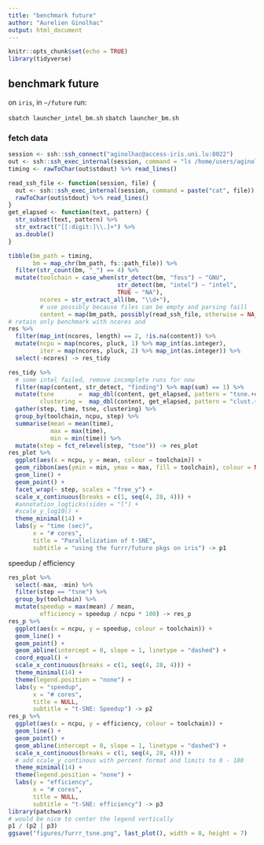 ```yaml
---
title: "benchmark future"
author: "Aurelien Ginolhac"
output: html_document
---
```


```r
knitr::opts_chunk$set(echo = TRUE)
library(tidyverse)
```

## benchmark future

on `iris`, in `~/future` run:

`sbatch launcher_intel_bm.sh`
`sbatch launcher_bm.sh`


### fetch data

```r
session <- ssh::ssh_connect("aginolhac@access-iris.uni.lu:8022")
out <- ssh::ssh_exec_internal(session, command = "ls /home/users/aginolhac/future/benchmark/*out")
timing <- rawToChar(out$stdout) %>% read_lines()
```

```r
read_ssh_file <- function(session, file) {
  out <- ssh::ssh_exec_internal(session, command = paste("cat", file))
  rawToChar(out$stdout) %>% read_lines()
}
get_elapsed <- function(text, pattern) {
  str_subset(text, pattern) %>%
  str_extract("[[:digit:]\\.]+") %>%
  as.double()
}

tibble(bm_path = timing,
       bm = map_chr(bm_path, fs::path_file)) %>%
  filter(str_count(bm, "_") == 4) %>%
  mutate(toolchain = case_when(str_detect(bm, "foss") ~ "GNU",
                               str_detect(bm, "intel") ~ "intel",
                               TRUE ~ "NA"),
         ncores = str_extract_all(bm, "\\d+"),
         # use possibly because files can be empty and parsing faill
         content = map(bm_path, possibly(read_ssh_file, otherwise = NA_character_), session = session)) -> res
# retain only benchmark with ncores and 
res %>%
  filter(map_int(ncores, length) == 2, !is.na(content)) %>%
  mutate(ncpu = map(ncores, pluck, 1) %>% map_int(as.integer), 
         iter = map(ncores, pluck, 2) %>% map_int(as.integer)) %>% 
  select(-ncores) -> res_tidy
```

```r
res_tidy %>%
  # some intel failed, remove incomplete runs for now
  filter(map(content, str_detect, "finding") %>% map(sum) == 1) %>% 
  mutate(tsne       =  map_dbl(content, get_elapsed, pattern = "tsne.+elapsed"),
         clustering =  map_dbl(content, get_elapsed, pattern = "clust.+elapsed")) %>%
  gather(step, time, tsne, clustering) %>%
  group_by(toolchain, ncpu, step) %>%
  summarise(mean = mean(time),
            max = max(time),
            min = min(time)) %>% 
  mutate(step = fct_relevel(step, "tsne")) -> res_plot
res_plot %>% 
  ggplot(aes(x = ncpu, y = mean, colour = toolchain)) +
  geom_ribbon(aes(ymin = min, ymax = max, fill = toolchain), colour = NA, alpha = 0.6) +
  geom_line() +
  geom_point() +
  facet_wrap(~ step, scales = "free_y") +
  scale_x_continuous(breaks = c(1, seq(4, 28, 4))) +
  #annotation_logticks(sides = "l") +
  #scale_y_log10() +
  theme_minimal(14) +
  labs(y = "time (sec)",
       x = "# cores",
       title = "Parallelization of t-SNE",
       subtitle = "using the furrr/future pkgs on iris") -> p1

```

speedup / efficiency

```r
res_plot %>%
  select(-max, -min) %>%
  filter(step == "tsne") %>%
  group_by(toolchain) %>%
  mutate(speedup = max(mean) / mean,
         efficiency = speedup / ncpu * 100) -> res_p
res_p %>%
  ggplot(aes(x = ncpu, y = speedup, colour = toolchain)) +
  geom_line() +
  geom_point() +
  geom_abline(intercept = 0, slope = 1, linetype = "dashed") +
  coord_equal() +
  scale_x_continuous(breaks = c(1, seq(4, 28, 4))) +
  theme_minimal(14) +
  theme(legend.position = "none") +
  labs(y = "speedup",
       x = "# cores",
       title = NULL,
       subtitle = "t-SNE: Speedup") -> p2
res_p %>%
  ggplot(aes(x = ncpu, y = efficiency, colour = toolchain)) +
  geom_line() +
  geom_point() +
  geom_abline(intercept = 0, slope = 1, linetype = "dashed") +
  scale_x_continuous(breaks = c(1, seq(4, 28, 4))) +
  # add scale_y_continous with percent format and limits to 0 - 100
  theme_minimal(14) +
  theme(legend.position = "none") +
  labs(y = "efficiency",
       x = "# cores",
       title = NULL,
       subtitle = "t-SNE: efficiency") -> p3
library(patchwork)
# would be nice to center the legend vertically
p1 / (p2 | p3)
ggsave("figures/furrr_tsne.png", last_plot(), width = 8, height = 7)
```

